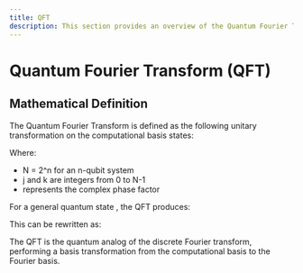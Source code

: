 ```yaml
---
title: QFT
description: This section provides an overview of the Quantum Fourier Transform (QFT) in the LogosQ Library.
---
```


# Quantum Fourier Transform (QFT)

## Mathematical Definition

The Quantum Fourier Transform is defined as the following unitary transformation on the computational basis states:

<BlockMath math="|j\rangle \mapsto \frac{1}{\sqrt{N}} \sum_{k=0}^{N-1} e^{2\pi ijk/N} |k\rangle" />

Where:
- N = 2^n for an n-qubit system
- j and k are integers from 0 to N-1
- <InlineMath math="e^{2\pi ijk/N}" /> represents the complex phase factor

For a general quantum state <InlineMath math="|\psi\rangle = \sum_{j=0}^{N-1} \alpha_j |j\rangle" />, the QFT produces:

<BlockMath math="QFT|\psi\rangle = \sum_{j=0}^{N-1} \alpha_j \frac{1}{\sqrt{N}} \sum_{k=0}^{N-1} e^{2\pi ijk/N} |k\rangle" />

This can be rewritten as:

<BlockMath math="QFT|\psi\rangle = \frac{1}{\sqrt{N}} \sum_{k=0}^{N-1} \left(\sum_{j=0}^{N-1} \alpha_j e^{2\pi ijk/N}\right) |k\rangle" />

The QFT is the quantum analog of the discrete Fourier transform, performing a basis transformation from the computational basis to the Fourier basis.